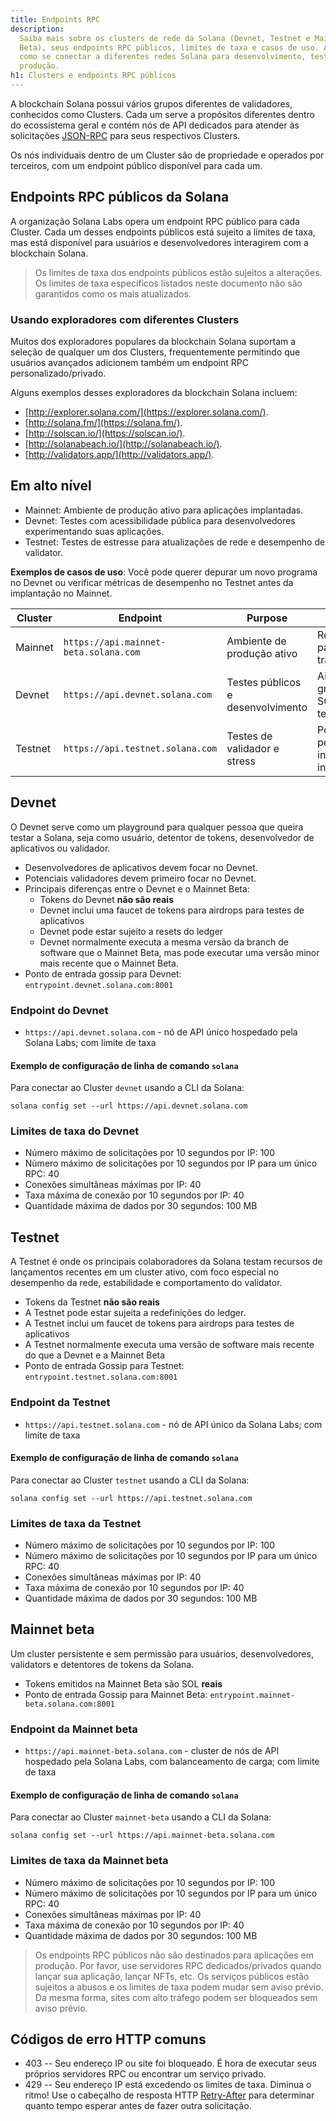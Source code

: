 ```yaml
---
title: Endpoints RPC
description:
  Saiba mais sobre os clusters de rede da Solana (Devnet, Testnet e Mainnet
  Beta), seus endpoints RPC públicos, limites de taxa e casos de uso. Aprenda
  como se conectar a diferentes redes Solana para desenvolvimento, teste e
  produção.
h1: Clusters e endpoints RPC públicos
---
```


A blockchain Solana possui vários grupos diferentes de validadores, conhecidos
como Clusters. Cada um serve a propósitos diferentes dentro do ecossistema geral
e contém nós de API dedicados para atender às solicitações
[JSON-RPC](/docs/rpc/) para seus respectivos Clusters.

Os nós individuais dentro de um Cluster são de propriedade e operados por
terceiros, com um endpoint público disponível para cada um.

## Endpoints RPC públicos da Solana

A organização Solana Labs opera um endpoint RPC público para cada Cluster. Cada
um desses endpoints públicos está sujeito a limites de taxa, mas está disponível
para usuários e desenvolvedores interagirem com a blockchain Solana.

> Os limites de taxa dos endpoints públicos estão sujeitos a alterações. Os
> limites de taxa específicos listados neste documento não são garantidos como
> os mais atualizados.

### Usando exploradores com diferentes Clusters

Muitos dos exploradores populares da blockchain Solana suportam a seleção de
qualquer um dos Clusters, frequentemente permitindo que usuários avançados
adicionem também um endpoint RPC personalizado/privado.

Alguns exemplos desses exploradores da blockchain Solana incluem:

- [http://explorer.solana.com/](https://explorer.solana.com/).
- [http://solana.fm/](https://solana.fm/).
- [http://solscan.io/](https://solscan.io/).
- [http://solanabeach.io/](http://solanabeach.io/).
- [http://validators.app/](http://validators.app/).

## Em alto nível

- Mainnet: Ambiente de produção ativo para aplicações implantadas.
- Devnet: Testes com acessibilidade pública para desenvolvedores experimentando
  suas aplicações.
- Testnet: Testes de estresse para atualizações de rede e desempenho de
  validator.

**Exemplos de casos de uso**: Você pode querer depurar um novo programa no
Devnet ou verificar métricas de desempenho no Testnet antes da implantação no
Mainnet.

| **Cluster** | **Endpoint**                          | **Purpose**                       | **Notes**                                      |
| ----------- | ------------------------------------- | --------------------------------- | ---------------------------------------------- |
| Mainnet     | `https://api.mainnet-beta.solana.com` | Ambiente de produção ativo        | Requer SOL para transações                     |
| Devnet      | `https://api.devnet.solana.com`       | Testes públicos e desenvolvimento | Airdrop gratuito de SOL para testes            |
| Testnet     | `https://api.testnet.solana.com`      | Testes de validador e stress      | Pode ter períodos de inatividade intermitentes |

## Devnet

O Devnet serve como um playground para qualquer pessoa que queira testar a
Solana, seja como usuário, detentor de tokens, desenvolvedor de aplicativos ou
validador.

- Desenvolvedores de aplicativos devem focar no Devnet.
- Potenciais validadores devem primeiro focar no Devnet.
- Principais diferenças entre o Devnet e o Mainnet Beta:
  - Tokens do Devnet **não são reais**
  - Devnet inclui uma faucet de tokens para airdrops para testes de aplicativos
  - Devnet pode estar sujeito a resets do ledger
  - Devnet normalmente executa a mesma versão da branch de software que o
    Mainnet Beta, mas pode executar uma versão minor mais recente que o Mainnet
    Beta.
- Ponto de entrada gossip para Devnet: `entrypoint.devnet.solana.com:8001`

### Endpoint do Devnet

- `https://api.devnet.solana.com` - nó de API único hospedado pela Solana Labs;
  com limite de taxa

#### Exemplo de configuração de linha de comando `solana`

Para conectar ao Cluster `devnet` usando a CLI da Solana:

```shell
solana config set --url https://api.devnet.solana.com
```

### Limites de taxa do Devnet

- Número máximo de solicitações por 10 segundos por IP: 100
- Número máximo de solicitações por 10 segundos por IP para um único RPC: 40
- Conexões simultâneas máximas por IP: 40
- Taxa máxima de conexão por 10 segundos por IP: 40
- Quantidade máxima de dados por 30 segundos: 100 MB

## Testnet

A Testnet é onde os principais colaboradores da Solana testam recursos de
lançamentos recentes em um cluster ativo, com foco especial no desempenho da
rede, estabilidade e comportamento do validator.

- Tokens da Testnet **não são reais**
- A Testnet pode estar sujeita a redefinições do ledger.
- A Testnet inclui um faucet de tokens para airdrops para testes de aplicativos
- A Testnet normalmente executa uma versão de software mais recente do que a
  Devnet e a Mainnet Beta
- Ponto de entrada Gossip para Testnet: `entrypoint.testnet.solana.com:8001`

### Endpoint da Testnet

- `https://api.testnet.solana.com` - nó de API único da Solana Labs; com limite
  de taxa

#### Exemplo de configuração de linha de comando `solana`

Para conectar ao Cluster `testnet` usando a CLI da Solana:

```shell
solana config set --url https://api.testnet.solana.com
```

### Limites de taxa da Testnet

- Número máximo de solicitações por 10 segundos por IP: 100
- Número máximo de solicitações por 10 segundos por IP para um único RPC: 40
- Conexões simultâneas máximas por IP: 40
- Taxa máxima de conexão por 10 segundos por IP: 40
- Quantidade máxima de dados por 30 segundos: 100 MB

## Mainnet beta

Um cluster persistente e sem permissão para usuários, desenvolvedores,
validators e detentores de tokens da Solana.

- Tokens emitidos na Mainnet Beta são SOL **reais**
- Ponto de entrada Gossip para Mainnet Beta:
  `entrypoint.mainnet-beta.solana.com:8001`

### Endpoint da Mainnet beta

- `https://api.mainnet-beta.solana.com` - cluster de nós de API hospedado pela
  Solana Labs, com balanceamento de carga; com limite de taxa

#### Exemplo de configuração de linha de comando `solana`

Para conectar ao Cluster `mainnet-beta` usando a CLI da Solana:

```shell
solana config set --url https://api.mainnet-beta.solana.com
```

### Limites de taxa da Mainnet beta

- Número máximo de solicitações por 10 segundos por IP: 100
- Número máximo de solicitações por 10 segundos por IP para um único RPC: 40
- Conexões simultâneas máximas por IP: 40
- Taxa máxima de conexão por 10 segundos por IP: 40
- Quantidade máxima de dados por 30 segundos: 100 MB

> Os endpoints RPC públicos não são destinados para aplicações em produção. Por
> favor, use servidores RPC dedicados/privados quando lançar sua aplicação,
> lançar NFTs, etc. Os serviços públicos estão sujeitos a abusos e os limites de
> taxa podem mudar sem aviso prévio. Da mesma forma, sites com alto tráfego
> podem ser bloqueados sem aviso prévio.

## Códigos de erro HTTP comuns

- 403 -- Seu endereço IP ou site foi bloqueado. É hora de executar seus próprios
  servidores RPC ou encontrar um serviço privado.
- 429 -- Seu endereço IP está excedendo os limites de taxa. Diminua o ritmo! Use
  o cabeçalho de resposta HTTP
  [Retry-After](https://developer.mozilla.org/en-US/docs/Web/HTTP/Headers/Retry-After)
  para determinar quanto tempo esperar antes de fazer outra solicitação.

